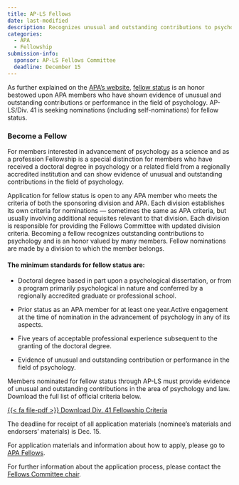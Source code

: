```yaml
---
title: AP-LS Fellows
date: last-modified
description: Recognizes unusual and outstanding contributions to psychology and law and to AP-LS. is an honor valued by many members. Fellow nominations are made by a division to which the member belongs.
categories: 
  - APA
  - Fellowship
submission-info:
  sponsor: AP-LS Fellows Committee
  deadline: December 15
---
```


As further explained on the [APA's website](https://www.apa.org/members/your-membership/fellows/index), [fellow status](https://www.apadivisions.org/division-41/membership/fellows/index) is an honor bestowed upon APA members who have shown evidence of unusual and outstanding contributions or performance in the field of psychology. AP-LS/Div. 41 is seeking nominations (including self-nominations) for fellow status.

### Become a Fellow
For members interested in advancement of psychology as a science and as a profession
Fellowship is a special distinction for members who have received a doctoral degree in psychology or a related field from a regionally accredited institution and can show evidence of unusual and outstanding contributions in the field of psychology.

Application for fellow status is open to any APA member who meets the criteria of both the sponsoring division and APA. Each division establishes its own criteria for nominations — sometimes the same as APA criteria, but usually involving additional requisites relevant to that division. Each division is responsible for providing the Fellows Committee with updated division criteria.
Becoming a fellow recognizes outstanding contributions to psychology and is an honor valued by many members. Fellow nominations are made by a division to which the member belongs.

#### The minimum standards for fellow status are:

-   Doctoral degree based in part upon a psychological dissertation, or from a program primarily psychological in nature and conferred by a regionally accredited graduate or professional school.

-   Prior status as an APA member for at least one year.Active engagement at the time of nomination in the advancement of psychology in any of its aspects.

-   Five years of acceptable professional experience subsequent to the granting of the doctoral degree.

-   Evidence of unusual and outstanding contribution or performance in the field of psychology.

Members nominated for fellow status through AP-LS must provide evidence of unusual and outstanding contributions in the area of psychology and law. Download the full list of official criteria below.

[{{< fa file-pdf >}} Download Div. 41 Fellowship Criteria](https://drive.google.com/file/d/1A8u1YHNDpEHprrG4jJuqW7YPXIumLCAG/view?usp=sharing){.btn-action .btn .btn-primary role="button"}

The deadline for receipt of all application materials (nominee's materials and endorsers' materials) is Dec. 15.

For application materials and information about how to apply, please go to [APA Fellows](http://www.apa.org/members/your-membership/fellows/index.aspx).

For further information about the application process, please contact the [Fellows Committee chair](../../about/committees.html).
